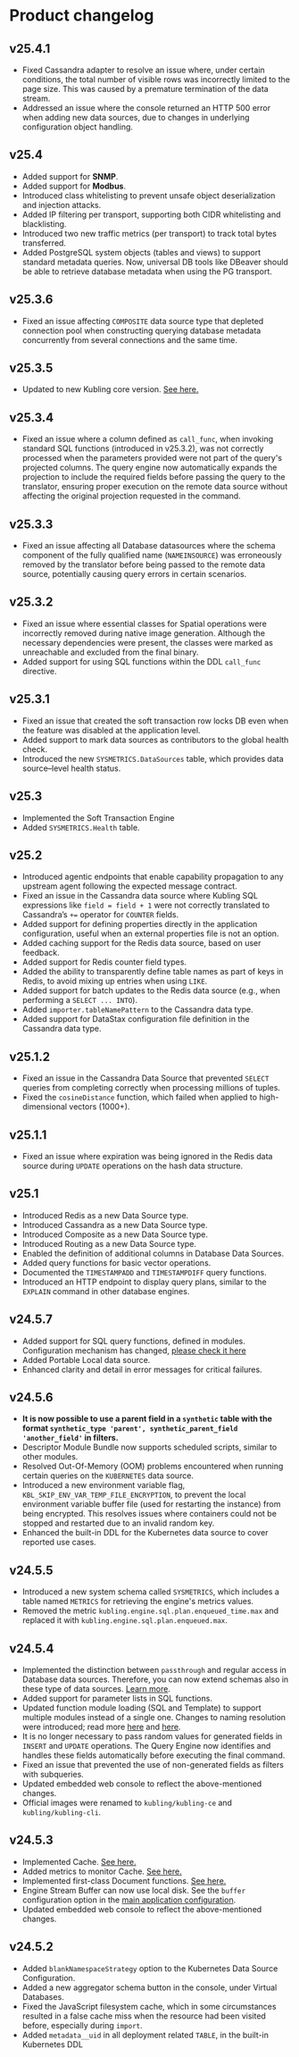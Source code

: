 # Product changelog

## v25.4.1
- Fixed Cassandra adapter to resolve an issue where, under certain conditions, the total number of visible rows was incorrectly limited to the page size. 
This was caused by a premature termination of the data stream.
- Addressed an issue where the console returned an HTTP 500 error when adding new data sources, due to changes in underlying configuration object handling.


## v25.4
- Added support for **SNMP**.
- Added support for **Modbus**.
- Introduced class whitelisting to prevent unsafe object deserialization and injection attacks.
- Added IP filtering per transport, supporting both CIDR whitelisting and blacklisting.
- Introduced two new traffic metrics (per transport) to track total bytes transferred.
- Added PostgreSQL system objects (tables and views) to support standard metadata queries. Now, universal DB tools like DBeaver should be able to retrieve database metadata when using the PG transport.

## v25.3.6
- Fixed an issue affecting `COMPOSITE` data source type that depleted connection pool when constructing querying database metadata concurrently from several connections and the same time.

## v25.3.5
- Updated to new Kubling core version. [See here.](https://github.com/kubling-community/kubling-teiid-os/commit/564a16895f2b8aff11fbc1f56be0fe1b78878077)

## v25.3.4
- Fixed an issue where a column defined as `call_func`, when invoking standard SQL functions (introduced in v25.3.2), 
was not correctly processed when the parameters provided were not part of the query's projected columns. 
The query engine now automatically expands the projection to include the required fields before passing the query to the translator, 
ensuring proper execution on the remote data source without affecting the original projection requested in the command.

## v25.3.3
- Fixed an issue affecting all Database datasources where the schema component of the fully qualified name (`NAMEINSOURCE`) was erroneously removed by 
the translator before being passed to the remote data source, potentially causing query errors in certain scenarios.

## v25.3.2
- Fixed an issue where essential classes for Spatial operations were incorrectly removed during native image generation. 
Although the necessary dependencies were present, the classes were marked as unreachable and excluded from the final binary.
- Added support for using SQL functions within the DDL `call_func` directive.

## v25.3.1
- Fixed an issue that created the soft transaction row locks DB even when the feature was disabled at the application level.
- Added support to mark data sources as contributors to the global health check.
- Introduced the new `SYSMETRICS.DataSources` table, which provides data source–level health status.

## v25.3
- Implemented the Soft Transaction Engine
- Added `SYSMETRICS.Health` table.

## v25.2
- Introduced agentic endpoints that enable capability propagation to any upstream agent following the expected message contract.
- Fixed an issue in the Cassandra data source where Kubling SQL expressions like `field = field + 1` were not correctly translated to Cassandra’s `+=` operator for `COUNTER` fields.
- Added support for defining properties directly in the application configuration, useful when an external properties file is not an option.
- Added caching support for the Redis data source, based on user feedback.
- Added support for Redis counter field types.
- Added the ability to transparently define table names as part of keys in Redis, to avoid mixing up entries when using `LIKE`.
- Added support for batch updates to the Redis data source (e.g., when performing a `SELECT ... INTO`).
- Added `importer.tableNamePattern` to the Cassandra data type.
- Added support for DataStax configuration file definition in the Cassandra data type.

## v25.1.2
- Fixed an issue in the Cassandra Data Source that prevented `SELECT` queries from completing correctly when processing millions of tuples.
- Fixed the `cosineDistance` function, which failed when applied to high-dimensional vectors (1000+).

## v25.1.1
- Fixed an issue where expiration was being ignored in the Redis data source during `UPDATE` operations on the hash data structure.

## v25.1  
- Introduced Redis as a new Data Source type.  
- Introduced Cassandra as a new Data Source type.  
- Introduced Composite as a new Data Source type.  
- Introduced Routing as a new Data Source type.  
- Enabled the definition of additional columns in Database Data Sources.  
- Added query functions for basic vector operations.  
- Documented the `TIMESTAMPADD` and `TIMESTAMPDIFF` query functions.  
- Introduced an HTTP endpoint to display query plans, similar to the `EXPLAIN` command in other database engines.  

## v24.5.7
- Added support for SQL query functions, defined in modules. Configuration mechanism has changed, [please check it here](/Modules/Functions/SQL)
- Added Portable Local data source.
- Enhanced clarity and detail in error messages for critical failures.

## v24.5.6
- **It is now possible to use a parent field in a `synthetic` table with the format `synthetic_type 'parent', synthetic_parent_field 'another_field'` in filters.**
- Descriptor Module Bundle now supports scheduled scripts, similar to other modules.
- Resolved Out-Of-Memory (OOM) problems encountered when running certain queries on the `KUBERNETES` data source.
- Introduced a new environment variable flag, `KBL_SKIP_ENV_VAR_TEMP_FILE_ENCRYPTION`, 
to prevent the local environment variable buffer file (used for restarting the instance) from being encrypted. 
This resolves issues where containers could not be stopped and restarted due to an invalid random key.
- Enhanced the built-in DDL for the Kubernetes data source to cover reported use cases.

## v24.5.5
- Introduced a new system schema called `SYSMETRICS`, which includes a table named `METRICS` for retrieving the engine's metrics values.
- Removed the metric `kubling.engine.sql.plan.enqueued_time.max` and replaced it with `kubling.engine.sql.plan.enqueued.max`.

## v24.5.4
- Implemented the distinction between `passthrough` and regular access in Database data sources. Therefore, you can now extend schemas also in these type of data sources. [Learn more](/Engine/ds/db-data-sources).
- Added support for parameter lists in SQL functions.
- Updated function module loading (SQL and Template) to support multiple modules instead of a single one. Changes to naming resolution were introduced; read more [here](/Modules/Functions/SQL) and [here](/Modules/Functions/Template).
- It is no longer necessary to pass random values for generated fields in `INSERT` and `UPDATE` operations. The Query Engine now identifies and handles these fields automatically before executing the final command.
- Fixed an issue that prevented the use of non-generated fields as filters with subqueries.
- Updated embedded web console to reflect the above-mentioned changes.
- Official images were renamed to `kubling/kubling-ce` and `kubling/kubling-cli`.

## v24.5.3
- Implemented Cache. [See here.](/Engine/cache)
- Added metrics to monitor Cache. [See here.](/Observability/metrics#cache-related-metrics-)
- Implemented first-class Document functions. [See here.](/Engine/queries#document-functions-)
- Engine Stream Buffer can now use local disk. See the `buffer` configuration option in the [main application configuration](/schemas#main-application-configuration).
- Updated embedded web console to reflect the above-mentioned changes.

## v24.5.2
- Added `blankNamespaceStrategy` option to the Kubernetes Data Source Configuration.
- Added a new aggregator schema button in the console, under Virtual Databases.
- Fixed the JavaScript filesystem cache, which in some circumstances resulted in a false cache miss when the resource had been visited before, especially during `import`.
- Added `metadata__uid` in all deployment related `TABLE`, in the built-in Kubernetes DDL